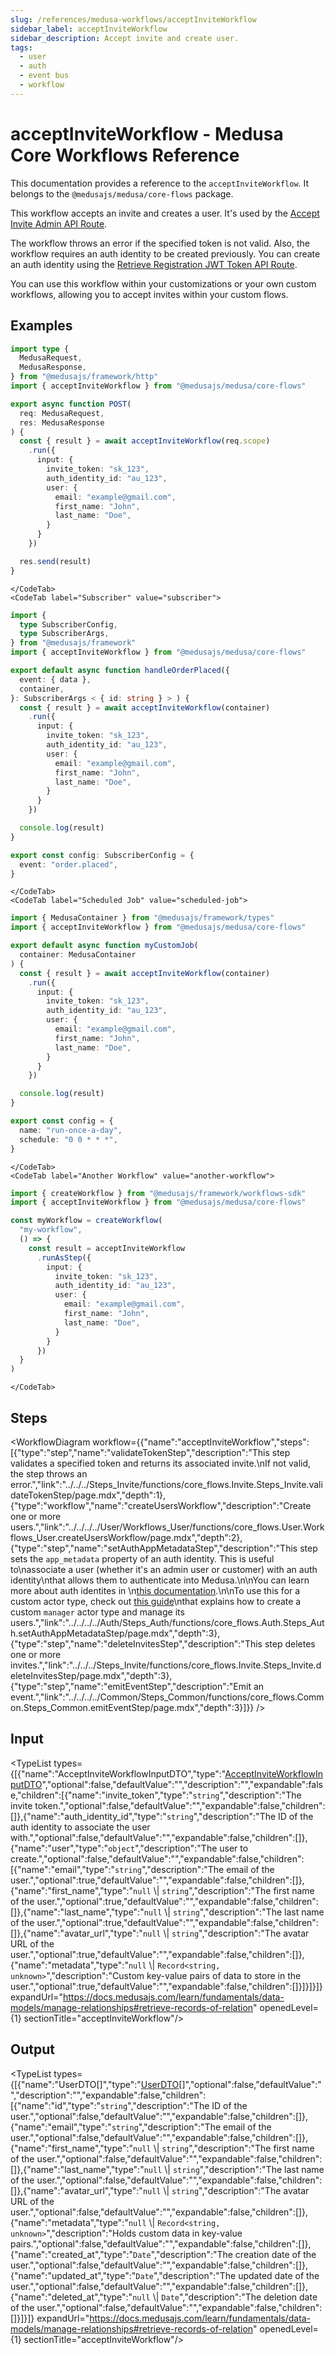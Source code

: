 ```yaml
---
slug: /references/medusa-workflows/acceptInviteWorkflow
sidebar_label: acceptInviteWorkflow
sidebar_description: Accept invite and create user.
tags:
  - user
  - auth
  - event bus
  - workflow
---
```



# acceptInviteWorkflow - Medusa Core Workflows Reference

This documentation provides a reference to the `acceptInviteWorkflow`. It belongs to the `@medusajs/medusa/core-flows` package.

This workflow accepts an invite and creates a user. It's used by the
[Accept Invite Admin API Route](https://docs.medusajs.com/api/admin#invites\_postinvitesaccept).

The workflow throws an error if the specified token is not valid. Also, the workflow
requires an auth identity to be created previously. You can create an auth identity
using the [Retrieve Registration JWT Token API Route](https://docs.medusajs.com/api/admin#auth\_postactor\_typeauth\_provider\_register).

You can use this workflow within your customizations or your own custom workflows, allowing you to
accept invites within your custom flows.

<SourceCodeLink link="https://github.com/medusajs/medusa/blob/876a14eb98aed54360312b9b215599aa46faccd8/packages/core/core-flows/src/invite/workflows/accept-invite.ts#L46" />

## Examples

<CodeTabs group="workflow-exection">
    <CodeTab label="API Route" value="api-route">
    
```ts title="src/api/workflow/route.ts"
import type {
  MedusaRequest,
  MedusaResponse,
} from "@medusajs/framework/http"
import { acceptInviteWorkflow } from "@medusajs/medusa/core-flows"

export async function POST(
  req: MedusaRequest,
  res: MedusaResponse
) {
  const { result } = await acceptInviteWorkflow(req.scope)
    .run({
      input: {
        invite_token: "sk_123",
        auth_identity_id: "au_123",
        user: {
          email: "example@gmail.com",
          first_name: "John",
          last_name: "Doe",
        }
      }
    })

  res.send(result)
}
```

    </CodeTab>
    <CodeTab label="Subscriber" value="subscriber">
    
```ts title="src/subscribers/order-placed.ts"
import {
  type SubscriberConfig,
  type SubscriberArgs,
} from "@medusajs/framework"
import { acceptInviteWorkflow } from "@medusajs/medusa/core-flows"

export default async function handleOrderPlaced({
  event: { data },
  container,
}: SubscriberArgs < { id: string } > ) {
  const { result } = await acceptInviteWorkflow(container)
    .run({
      input: {
        invite_token: "sk_123",
        auth_identity_id: "au_123",
        user: {
          email: "example@gmail.com",
          first_name: "John",
          last_name: "Doe",
        }
      }
    })

  console.log(result)
}

export const config: SubscriberConfig = {
  event: "order.placed",
}
```

    </CodeTab>
    <CodeTab label="Scheduled Job" value="scheduled-job">
    
```ts title="src/jobs/message-daily.ts"
import { MedusaContainer } from "@medusajs/framework/types"
import { acceptInviteWorkflow } from "@medusajs/medusa/core-flows"

export default async function myCustomJob(
  container: MedusaContainer
) {
  const { result } = await acceptInviteWorkflow(container)
    .run({
      input: {
        invite_token: "sk_123",
        auth_identity_id: "au_123",
        user: {
          email: "example@gmail.com",
          first_name: "John",
          last_name: "Doe",
        }
      }
    })

  console.log(result)
}

export const config = {
  name: "run-once-a-day",
  schedule: "0 0 * * *",
}
```

    </CodeTab>
    <CodeTab label="Another Workflow" value="another-workflow">
    
```ts title="src/workflows/my-workflow.ts"
import { createWorkflow } from "@medusajs/framework/workflows-sdk"
import { acceptInviteWorkflow } from "@medusajs/medusa/core-flows"

const myWorkflow = createWorkflow(
  "my-workflow",
  () => {
    const result = acceptInviteWorkflow
      .runAsStep({
        input: {
          invite_token: "sk_123",
          auth_identity_id: "au_123",
          user: {
            email: "example@gmail.com",
            first_name: "John",
            last_name: "Doe",
          }
        }
      })
  }
)
```

    </CodeTab>
  </CodeTabs>

## Steps

<WorkflowDiagram workflow={{"name":"acceptInviteWorkflow","steps":[{"type":"step","name":"validateTokenStep","description":"This step validates a specified token and returns its associated invite.\nIf not valid, the step throws an error.","link":"../../../Steps_Invite/functions/core_flows.Invite.Steps_Invite.validateTokenStep/page.mdx","depth":1},{"type":"workflow","name":"createUsersWorkflow","description":"Create one or more users.","link":"../../../../User/Workflows_User/functions/core_flows.User.Workflows_User.createUsersWorkflow/page.mdx","depth":2},{"type":"step","name":"setAuthAppMetadataStep","description":"This step sets the `app_metadata` property of an auth identity. This is useful to\nassociate a user (whether it's an admin user or customer) with an auth identity\nthat allows them to authenticate into Medusa.\n\nYou can learn more about auth identites in \n[this documentation](https://docs.medusajs.com/resources/commerce-modules/auth/auth-identity-and-actor-types).\n\nTo use this for a custom actor type, check out [this guide](https://docs.medusajs.com/resources/commerce-modules/auth/create-actor-type)\nthat explains how to create a custom `manager` actor type and manage its users.","link":"../../../../Auth/Steps_Auth/functions/core_flows.Auth.Steps_Auth.setAuthAppMetadataStep/page.mdx","depth":3},{"type":"step","name":"deleteInvitesStep","description":"This step deletes one or more invites.","link":"../../../Steps_Invite/functions/core_flows.Invite.Steps_Invite.deleteInvitesStep/page.mdx","depth":3},{"type":"step","name":"emitEventStep","description":"Emit an event.","link":"../../../../Common/Steps_Common/functions/core_flows.Common.Steps_Common.emitEventStep/page.mdx","depth":3}]}} />

## Input

<TypeList types={[{"name":"AcceptInviteWorkflowInputDTO","type":"[AcceptInviteWorkflowInputDTO](../../../../../types/WorkflowTypes/InviteWorkflow/interfaces/types.WorkflowTypes.InviteWorkflow.AcceptInviteWorkflowInputDTO/page.mdx)","optional":false,"defaultValue":"","description":"","expandable":false,"children":[{"name":"invite_token","type":"`string`","description":"The invite token.","optional":false,"defaultValue":"","expandable":false,"children":[]},{"name":"auth_identity_id","type":"`string`","description":"The ID of the auth identity to associate the user with.","optional":false,"defaultValue":"","expandable":false,"children":[]},{"name":"user","type":"`object`","description":"The user to create.","optional":false,"defaultValue":"","expandable":false,"children":[{"name":"email","type":"`string`","description":"The email of the user.","optional":true,"defaultValue":"","expandable":false,"children":[]},{"name":"first_name","type":"`null` \\| `string`","description":"The first name of the user.","optional":true,"defaultValue":"","expandable":false,"children":[]},{"name":"last_name","type":"`null` \\| `string`","description":"The last name of the user.","optional":true,"defaultValue":"","expandable":false,"children":[]},{"name":"avatar_url","type":"`null` \\| `string`","description":"The avatar URL of the user.","optional":true,"defaultValue":"","expandable":false,"children":[]},{"name":"metadata","type":"`null` \\| `Record<string, unknown>`","description":"Custom key-value pairs of data to store in the user.","optional":true,"defaultValue":"","expandable":false,"children":[]}]}]}]} expandUrl="https://docs.medusajs.com/learn/fundamentals/data-models/manage-relationships#retrieve-records-of-relation" openedLevel={1} sectionTitle="acceptInviteWorkflow"/>

## Output

<TypeList types={[{"name":"UserDTO[]","type":"[UserDTO](../../../../../user/interfaces/user.UserDTO/page.mdx)[]","optional":false,"defaultValue":"","description":"","expandable":false,"children":[{"name":"id","type":"`string`","description":"The ID of the user.","optional":false,"defaultValue":"","expandable":false,"children":[]},{"name":"email","type":"`string`","description":"The email of the user.","optional":false,"defaultValue":"","expandable":false,"children":[]},{"name":"first_name","type":"`null` \\| `string`","description":"The first name of the user.","optional":false,"defaultValue":"","expandable":false,"children":[]},{"name":"last_name","type":"`null` \\| `string`","description":"The last name of the user.","optional":false,"defaultValue":"","expandable":false,"children":[]},{"name":"avatar_url","type":"`null` \\| `string`","description":"The avatar URL of the user.","optional":false,"defaultValue":"","expandable":false,"children":[]},{"name":"metadata","type":"`null` \\| `Record<string, unknown>`","description":"Holds custom data in key-value pairs.","optional":false,"defaultValue":"","expandable":false,"children":[]},{"name":"created_at","type":"`Date`","description":"The creation date of the user.","optional":false,"defaultValue":"","expandable":false,"children":[]},{"name":"updated_at","type":"`Date`","description":"The updated date of the user.","optional":false,"defaultValue":"","expandable":false,"children":[]},{"name":"deleted_at","type":"`null` \\| `Date`","description":"The deletion date of the user.","optional":false,"defaultValue":"","expandable":false,"children":[]}]}]} expandUrl="https://docs.medusajs.com/learn/fundamentals/data-models/manage-relationships#retrieve-records-of-relation" openedLevel={1} sectionTitle="acceptInviteWorkflow"/>
